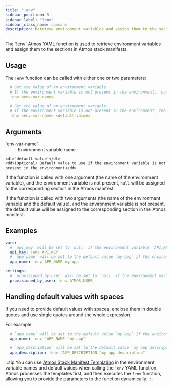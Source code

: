 ```yaml
---
title: "!env"
sidebar_position: 5
sidebar_label: "!env"
sidebar_class_name: command
description: Retrieve environment variables and assign them to the sections in Atmos stack manifests
---
```



<Intro>
    The `!env` Atmos YAML function is used to retrieve environment variables
    and assign them to the sections in Atmos stack manifests.
</Intro>

## Usage

The `!env` function can be called with either one or two parameters:

```yaml
  # Get the value of an environment variable.
  # If the environment variable is not present in the environment, `null` will be assigned
  !env <env-var-name>

  # Get the value of an environment variable.
  # If the environment variable is not present in the environment, the `default-value` will be assigned
  !env <env-var-name> <default-value>
```

## Arguments

<dl>
    <dt>`env-var-name`</dt>
    <dd>
        Environment variable name
    </dd>

    <dt>`default-value`</dt>
    <dd>(Optional) Default value to use if the environment variable is not present in the environment</dd>
</dl>

If the function is called with one argument (the name of the environment variable), and the environment variable is
not present, `null` will be assigned to the corresponding section in the Atmos manifest.

If the function is called with two arguments (the name of the environment variable and the default value), and the
environment variable is not present, the default value will be assigned to the corresponding section in the Atmos manifest.

## Examples

```yaml
vars:
  # `api_key` will be set to `null` if the environment variable `API_KEY` is not present in the environment
  api_key: !env API_KEY
  # `app_name` will be set to the default value `my-app` if the environment variable `APP_NAME` is not present in the environment
  app_name: !env APP_NAME my-app

settings:
  # `provisioned_by_user` will be set to `null` if the environment variable `ATMOS_USER` is not present in the environment
  provisioned_by_user: !env ATMOS_USER
```

## Handling default values with spaces

If you need to provide default values with spaces, enclose them in double quotes and use single quotes around the whole expression.

For example:

```yaml
  # `app_name` will be set to the default value `my app` if the environment variable `APP_NAME` is not present in the environment
  app_name: !env 'APP_NAME "my app"'

  # `app_description` will be set to the default value `my app description` if the environment variable `APP_DESCRIPTION` is not present in the environment
  app_description: !env 'APP_DESCRIPTION "my app description"'
```

:::tip
You can use [Atmos Stack Manifest Templating](/templates) in the environment variable names and default values when calling the `!env` YAML function.
Atmos processes the templates first, and then executes the `!env` function, allowing you to provide the parameters to
the function dynamically.
:::
